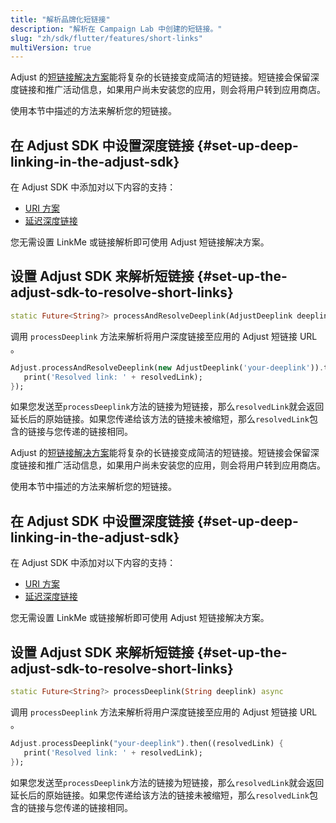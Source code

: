 ```yaml
---
title: "解析品牌化短链接"
description: "解析在 Campaign Lab 中创建的短链接。"
slug: "zh/sdk/flutter/features/short-links"
multiVersion: true
---
```


<SdkVersion version="v5">

Adjust 的[短链接解决方案](https://help.adjust.com/zh/article/short-branded-links)能将复杂的长链接变成简洁的短链接。短链接会保留深度链接和推广活动信息，如果用户尚未安装您的应用，则会将用户转到应用商店。

使用本节中描述的方法来解析您的短链接。

## 在 Adjust SDK 中设置深度链接 {#set-up-deep-linking-in-the-adjust-sdk}

在 Adjust SDK 中添加对以下内容的支持：

-  [URI 方案](/zh/sdk/flutter/features/deep-links)
-  [延迟深度链接](/zh/sdk/flutter/features/deep-links#deferred-deep-linking)

<Callout type="note">

您无需设置 LinkMe 或链接解析即可使用 Adjust 短链接解决方案。

</Callout>

## 设置 Adjust SDK 来解析短链接 {#set-up-the-adjust-sdk-to-resolve-short-links}

<CodeBlock title="方法签名">

```dart
static Future<String?> processAndResolveDeeplink(AdjustDeeplink deeplink) async
```

</CodeBlock>

调用 `processDeeplink` 方法来解析将用户深度链接至应用的 Adjust 短链接 URL 。

```dart
Adjust.processAndResolveDeeplink(new AdjustDeeplink('your-deeplink')).then((resolvedLink) {
   print('Resolved link: ' + resolvedLink);
});

```

如果您发送至`processDeeplink`方法的链接为短链接，那么`resolvedLink`就会返回延长后的原始链接。如果您传递给该方法的链接未被缩短，那么`resolvedLink`包含的链接与您传递的链接相同。

</SdkVersion>
<SdkVersion version="v4">

Adjust 的[短链接解决方案](https://help.adjust.com/zh/article/short-branded-links)能将复杂的长链接变成简洁的短链接。短链接会保留深度链接和推广活动信息，如果用户尚未安装您的应用，则会将用户转到应用商店。

使用本节中描述的方法来解析您的短链接。

## 在 Adjust SDK 中设置深度链接 {#set-up-deep-linking-in-the-adjust-sdk}

在 Adjust SDK 中添加对以下内容的支持：

-  [URI 方案](/zh/sdk/flutter/features/deep-links)
-  [延迟深度链接](/zh/sdk/flutter/features/deep-links#deferred-deep-linking)

<Callout type="note">

您无需设置 LinkMe 或链接解析即可使用 Adjust 短链接解决方案。

</Callout>

## 设置 Adjust SDK 来解析短链接 {#set-up-the-adjust-sdk-to-resolve-short-links}

<CodeBlock title="方法签名">

```dart
static Future<String?> processDeeplink(String deeplink) async
```

</CodeBlock>

调用 `processDeeplink` 方法来解析将用户深度链接至应用的 Adjust 短链接 URL 。

```dart
Adjust.processDeeplink("your-deeplink").then((resolvedLink) {
   print('Resolved link: ' + resolvedLink);
});
```

如果您发送至`processDeeplink`方法的链接为短链接，那么`resolvedLink`就会返回延长后的原始链接。如果您传递给该方法的链接未被缩短，那么`resolvedLink`包含的链接与您传递的链接相同。

</SdkVersion>
